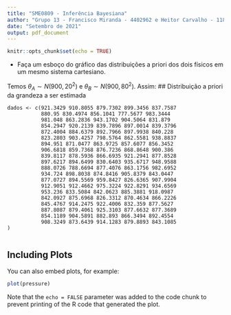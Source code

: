 ```yaml
---
title: "SME0809 - Inferência Bayesiana"
author: "Grupo 13 - Francisco Miranda - 4402962 e Heitor Carvalho - 11833351"
date: "Setembro de 2021"
output: pdf_document
---
```


```r
knitr::opts_chunk$set(echo = TRUE)
```

* Faça um esboço do gráfico das distribuições a priori dos dois físicos em um mesmo sistema cartesiano.

Temos $\theta_A \sim N(900,20^2)$ e $\theta_B \sim N(900,80^2)$. Assim:
## Distribuição a priori da grandeza a ser estimada
```distribuicoes
dados <- c(921.3429 910.8055 879.7302 899.3456 837.7587
           880.95 830.4974 856.1041 777.5677 983.3444
           981.048 863.2836 943.1702 904.5064 831.879
           854.2947 920.2139 839.7896 897.0014 839.3796
           872.4004 884.6379 892.7966 897.9938 840.228
           823.2803 903.4257 798.5764 862.5581 938.8837
           894.951 871.0477 863.9725 857.6077 856.3452
           906.6818 859.7368 876.7236 868.8648 900.386
           839.8117 878.5936 866.6935 921.2941 877.8528
           897.6217 894.6499 830.6403 935.6717 948.9588
           888.0726 788.6694 877.4076 863.1756 982.6952
           934.724 898.8038 874.8416 905.8379 843.0447
           877.0727 894.5569 959.8427 826.6365 907.9904
           912.9051 912.4662 975.3224 922.8291 934.6569
           953.236 833.5084 842.0623 885.3881 918.0987
           842.0927 875.6968 826.3312 870.4634 866.2226
           845.4767 914.2475 922.4006 832.359 877.5627
           887.8087 879.4061 925.3103 877.6632 877.3689
           854.1189 904.5891 882.893 866.3494 892.4554
           908.3249 873.6439 914.1283 879.8893 843.1085
)


```

## Including Plots

You can also embed plots, for example:

```r
plot(pressure)
```

Note that the `echo = FALSE` parameter was added to the code chunk to prevent printing of the R code that generated the plot.
